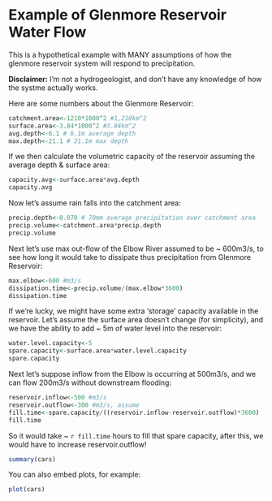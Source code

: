 Example of Glenmore Reservoir Water Flow
========================================================

This is a hypothetical example with MANY assumptions of how the glenmore reservoir system will respond to precipitation.

**Disclaimer:** I'm not a hydrogeologist, and don't have any knowledge of how the systme actually works.

Here are some numbers about the Glenmore Reservoir:
```r
catchment.area<-1210*1000^2 #1,210km^2
surface.area<-3.84*1000^2 #3.84km^2
avg.depth<-6.1 # 6.1m average depth
max.depth<-21.1 # 21.1m max depth
```


If we then calculate the volumetric capacity of the reservoir assuming the average depth & surface area:
```r
capacity.avg<-surface.area*avg.depth 
capacity.avg
```

Now let's assume rain falls into the catchment area:
```r
precip.depth<-0.070 # 70mm average precipitation over catchment area
precip.volume<-catchment.area*precip.depth
precip.volume
```

Next let's use max out-flow of the Elbow River assumed to be ~ 600m3/s, to see how long it would take to dissipate
thus precipitation from Glenmore Reservoir:
```r
max.elbow<-600 #m3/s
dissipation.time<-precip.volume/(max.elbow*3600)
dissipation.time
```

If we're lucky, we might have some extra 'storage' capacity available in the reservoir. Let's assume the surface area
doesn't change (for simplicity), and we have the ability to add ~ 5m of water level into the reservoir:
```r
water.level.capacity<-5
spare.capacity<-surface.area*water.level.capacity
spare.capacity
```

Next let's suppose inflow from the Elbow is occurring at 500m3/s, and we can flow 200m3/s without downstream flooding:
```r
reservoir.inflow<-500 #m3/s
reservoir.outflow<-300 #m3/s, assume
fill.time<-spare.capacity/((reservoir.inflow-reservoir.outflow)*3600)
fill.time
```
So it would take ~ `r fill.time` hours to fill that spare capacity, after this, we would have to increase reservoir.outflow!





```r
summary(cars)
```

You can also embed plots, for example:

```r
plot(cars)
```

